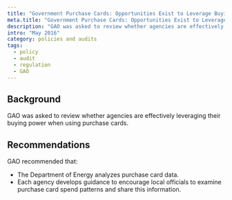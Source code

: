 ```yaml
---
title: "Government Purchase Cards: Opportunities Exist to Leverage Buying Power"
meta.title: "Government Purchase Cards: Opportunities Exist to Leverage Buying Power"
description: "GAO was asked to review whether agencies are effectively leveraging their buying power when using purchase cards."
intro: "May 2016"
category: policies and audits
tags:
  - policy
  - audit
  - regulation
  - GAO
---
```



<LinkButton link="https://www.gao.gov/products/GAO-16-526" text="View full audit"  />

## Background

GAO was asked to review whether agencies are effectively leveraging their buying power when using purchase cards.

## Recommendations

GAO recommended that: 
- The Department of Energy analyzes purchase card data. 
- Each agency develops guidance to encourage local officials to examine purchase card spend patterns and share this information.
 
